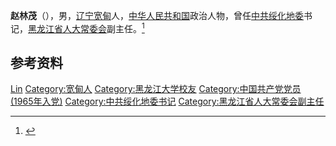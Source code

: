 '''赵林茂'''（{{bd|1940年|2月|}}），男，[[辽宁|辽宁]][[宽甸|宽甸]]人，[[中华人民共和国|中华人民共和国]]政治人物，曾任[[中共绥化地委|中共绥化地委]]书记，[[黑龙江省人大常委会|黑龙江省人大常委会]]副主任。<ref>{{Cite book|title=中华人民共和国职官志|author=何虎生, 李耀东, 向常福主编|publisher=中国社会出版社|year=2003|isbn=9787800883934|location=北京|pages=}}</ref>

== 参考资料 ==
{{reflist}}

{{中国人物小作品}}

{{Authority control}}
{{DEFAULTSORT:Zhao赵}}
[[Category:赵姓|Lin]]
[[Category:宽甸人|Category:宽甸人]]
[[Category:黑龙江大学校友|Category:黑龙江大学校友]]
[[Category:中国共产党党员_(1965年入党)|Category:中国共产党党员 (1965年入党)]]
[[Category:中共绥化地委书记|Category:中共绥化地委书记]]
[[Category:黑龙江省人大常委会副主任|Category:黑龙江省人大常委会副主任]]